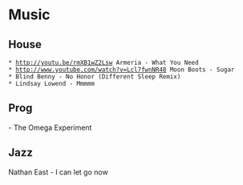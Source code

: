 = Music =

== House ==
 * [[http://youtu.be/rmXB1wZ2Lsw ]] Armeria - What You Need
 * http://www.youtube.com/watch?v=Lcl7fwnNR48 Moon Boots - Sugar
 * Blind Benny - No Honor (Different Sleep Remix)
 * Lindsay Lowend - Mmmmm

== Prog ==

- The Omega Experiment

== Jazz ==

Nathan East - I can let go now
